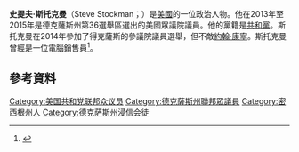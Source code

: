 '''史提夫·斯托克曼'''（Steve Stockman；{{bd|1956年|11月14日}}）是[[美國|美國]]的一位政治人物。他在2013年至2015年是德克薩斯州第36選舉區選出的美國眾議院議員。他的黨籍是[[共和黨_(美國)|共和黨]]。斯托克曼在2014年參加了得克薩斯的參議院議員選舉，但不敵[[約翰·康寧|約翰·康寧]]。斯托克曼曾經是一位電腦銷售員<ref>{{cite news|title=Local candidates rush to replace outgoing incumbents|publisher=Houston Chronicle|date=March 11, 1990|author=Alan Bernstein|section=Voter's Guide}}</ref>。
== 參考資料 ==
{{reflist}}
{{US-poli-bio-stub}}
{{normdaten}}
{{DEFAULTSORT:stockman}}
[[Category:美国共和党联邦众议员|Category:美国共和党联邦众议员]]
[[Category:德克薩斯州聯邦眾議員|Category:德克薩斯州聯邦眾議員]]
[[Category:密西根州人|Category:密西根州人]]
[[Category:德克萨斯州浸信会徒|Category:德克萨斯州浸信会徒]]